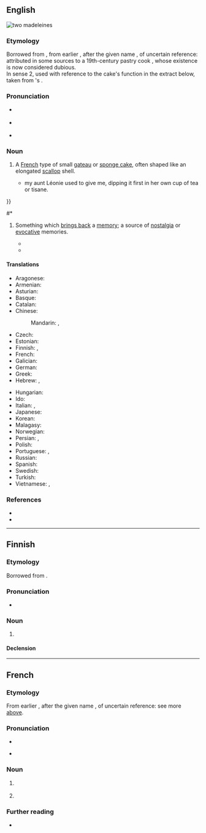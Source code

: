 {{also|Madeleine}}
==English==
{{was wotd|2008|May|6}}
[[Image:Madeleines de Commercy.jpg|thumb|two '''madeleines''']]
{{wikipedia|madeleine (cake)|madeleine}}

===Etymology===
Borrowed from {{bor|en|fr|madeleine}}, from earlier {{m|fr|gâteau à la Madeleine}}, after the given name {{m|fr|Madeleine||Magdalene}}, of uncertain reference: attributed in some sources to a 19th-century pastry cook {{w|Madeleine Paulmier|lang=fr}}, whose existence is now considered dubious.<br/>In sense 2, used with reference to the cake's function in the extract below, taken from {{w|Marcel Proust}}'s ''{{w|In Search of Lost Time}}''.

===Pronunciation===
* {{a|UK}} {{IPA|/ˈmadəleɪn/|/ˈmad(ə)lɛn/|lang=en}}
* {{a|US}} {{IPA|/ˈmædələn/|/ˌmædəˈleɪn/|lang=en}}
* {{audio|en-us-madeleine.ogg|Audio (US)|lang=en}}

===Noun===
{{en-noun}}

# A [[French]] type of small [[gateau]] or [[sponge cake]], often shaped like an elongated [[scallop]] shell.
#* {{quote-book
|lang=en
|year=1981
|author2=CK Scott Moncrieff & Terence Kilmartin (translators)
|author=Marcel Proust
|authorlink=Marcel Proust
|title={{w|Swann's Way}}
|publisher=Folio Society
|year_published=2005
|page=44
|passage=And suddenly the memory revealed itself. The taste was that of the little piece of '''madeleine''' which on Sunday mornings at Combray {{...}} my aunt Léonie used to give me, dipping it first in her own cup of tea or tisane.
}}
#* {{quote-book
|lang=en
|year=2003
|author=Emily Luchetti
|authorlink=Emily Luchetti
|title=A Passion for Desserts
|publisher=Chronicle Books
|page=20
|passage='''Madeleine''' batter can be made in advance and refrigerated.
}}
# {{lb|en|figuratively}} Something which [[bring back|brings back]] a [[memory]]; a source of [[nostalgia]] or [[evocative]] memories.
#* {{quote-book
|lang=en
|year=2001
|author=James Carroll
|authorlink=James Carroll (author)
|title={{w|Constantine's Sword}}
|publisher=Houghton-Mifflin
|page=223
|passage=The Robe was thus fixed in my mind as a symbol, and in my memory as a '''madeleine''', of Jewish evil.
}}
#* {{quote-book
|lang=en
|year=2005
|author=Roger Ebert
|authorlink=Roger Ebert
|title=Rogert Ebert's Movie Yearbook
|page=784
|passage=Every five years or so, in the middle of another task, I'll look at them and a particular cover will bring memory flooding back like a '''madeleine'''.
}}

====Translations====
{{trans-top|small gateau in the shape of a scallop shell}}
* Aragonese: {{t|an|madalena|f}}
* Armenian: {{t+|hy|մադլեն}}
* Asturian: {{t|ast|madalena|f}}
* Basque: {{t|eu|madalena}}
* Catalan: {{t|ca|magdalena|f}}
* Chinese:
*: Mandarin: {{t|cmn|瑪德蓮蛋糕}}, {{t|cmn|玛德莲蛋糕|tr=Mǎdélián dàngāo}}
* Czech: {{t|cs|madlenka|f}}
* Estonian: {{t+|et|madeleine}}
* Finnish: {{t|fi|madeleine}}, {{t|fi|[[madeleine]]-[[leivos]]}}
* French: {{t+|fr|madeleine|f}}
* Galician: {{t|gl|magdalena|f}}
* German: {{t|de|Madeleine|f|n}}
* Greek: {{t|el|μανταλένα|f}}
* Hebrew: {{t|he|עוּגִיַּת מָדְלֶן|f|tr=ugiyát madlén}}, {{t|he|מָדְלֶן|f|tr=madlén}}
{{trans-mid}}
* Hungarian: {{t+|hu|madeleine}}
* Ido: {{t+|io|madeleno}}
* Italian: {{t|it|madeleine|f}}, {{t|it|maddalena|f}}
* Japanese: {{t|ja|マドレーヌ|tr=madorēnu}}
* Korean: {{t|ko|마들렌}}
* Malagasy: {{t+|mg|madelenina}}
* Norwegian: {{t|no|madeleinekake|f|m}}
* Persian: {{t|fa|کیک مادلن|tr=keyk mâdlen}}, {{t|fa|مادلن|tr=mâdlen}}
* Polish: {{t|pl|magdalenka|f}}
* Portuguese: {{t+|pt|madalena|f}}, {{t|pt|madeleine|f}}
* Russian: {{t|ru|мадле́н|m}}
* Spanish: {{t+|es|magdalena|f}}
* Swedish: {{t|sv|madeleinekaka|c}}
* Turkish: {{t+|tr|madlen}}
* Vietnamese: {{t|vi|bánh mađơlen}}, {{t|vi|mađơlen}}
{{trans-bottom}}

===References===
* {{R:Oxford Dictionaries Online}}
* {{R:TLFi}}

{{topics|en|Cakes and pastries}}

----

==Finnish==
{{wikipedia|lang=fi}}

===Etymology===
Borrowed from {{bor|fi|fr|madeleine}}.

===Pronunciation===
* {{fi-IPA|madelain}}

===Noun===
{{fi-noun}}

# {{l|en|madeleine}} {{gloss|small gateau in the shape of a scallop shell}}
#: {{syn|fi|madeleine-[[leivos]]}}

====Declension====
{{fi-decl-nalle|madelein|||a}}

{{topics|fi|Cakes and pastries}}

----

==French==

===Etymology===
From earlier {{m|fr|gâteau à la Madeleine}}, after the given name {{m|fr|Madeleine||Magdalene}}, of uncertain reference: see more [[#English|above]].

===Pronunciation===
* {{fr-IPA}}
{{wikipedia|madeleine (cuisine)|madeleine|mul=madeleine de Proust|lang=fr}}
* {{rhymes|ɛn|lang=fr}}

===Noun===
{{fr-noun|f}}

# {{l|en|madeleine}} {{gloss|small gateau in the shape of a scallop shell}}
# {{lb|fr|figuratively}} {{l|en|madeleine}} {{gloss|something which brings back a memory}}

===Further reading===
* {{R:TLFi}}

{{catlangname|fr|eponyms}}
{{topics|fr|Cakes and pastries}}